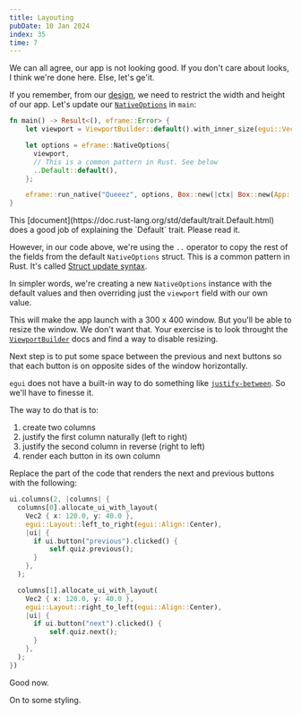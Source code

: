 ```yaml
---
title: Layouting
pubDate: 10 Jan 2024
index: 35
time: 7
---
```



We can all agree, our app is not looking good. If you don't care about looks, I think we're done here. Else, let's ge'it.

If you remember, from our [design](design-app), we need to restrict the width and height of our app. Let's update our [`NativeOptions`](https://docs.rs/eframe/latest/eframe/struct.NativeOptions.html) in `main`:

```rust
fn main() -> Result<(), eframe::Error> {
    let viewport = ViewportBuilder::default().with_inner_size(egui::Vec2::new(300.0, 400.0));

    let options = eframe::NativeOptions{
      viewport,
      // This is a common pattern in Rust. See below
      ..Default::default(),
    };

    eframe::run_native("Queeez", options, Box::new(|ctx| Box::new(App::new())))
}
```

<Fold title="Defaults" subtitle="The `Default` trait in Rust and how it works" client:load>
  This [document](https://doc.rust-lang.org/std/default/trait.Default.html) does a good job of explaining the `Default` trait. Please read it.

  However, in our code above, we're using the `..` operator to copy the rest of the fields from the default `NativeOptions` struct. This is a common pattern in Rust. It's called [Struct update syntax](https://doc.rust-lang.org/book/ch05-01-defining-structs.html#creating-instances-from-other-instances-with-struct-update-syntax).

  In simpler words, we're creating a new `NativeOptions` instance with the default values and then overriding just the `viewport` field with our own value.
</Fold>

This will make the app launch with a 300 x 400 window. But you'll be able to resize the window. We don't want that. Your exercise is to look throught the [`ViewportBuilder`](https://docs.rs/egui/0.25.0/egui/viewport/struct.ViewportBuilder.html) docs and find a way to disable resizing.

Next step is to put some space between the previous and next buttons so that each button is on opposite sides of the window horizontally.

<div class="bg-zinc-50 rounded-lg dark:(bg-neutral-800 bg-opacity-50) p-2">
  <SpaceBetweenPrevNext />
</div>

`egui` does not have a built-in way to do something like [`justify-between`](https://tailwindcss.com/docs/justify-content#space-between). So we'll have to finesse it.

The way to do that is to:

1. create two columns
2. justify the first column naturally (left to right)
3. justify the second column in reverse (right to left)
4. render each button in its own column

Replace the part of the code that renders the next and previous buttons with the following:

```rust
ui.columns(2, |columns| {
  columns[0].allocate_ui_with_layout(
    Vec2 { x: 120.0, y: 40.0 },
    egui::Layout::left_to_right(egui::Align::Center),
    |ui| {
      if ui.button("previous").clicked() {
          self.quiz.previous();
      }
    },
  );

  columns[1].allocate_ui_with_layout(
    Vec2 { x: 120.0, y: 40.0 },
    egui::Layout::right_to_left(egui::Align::Center),
    |ui| {
      if ui.button("next").clicked() {
          self.quiz.next();
      }
    },
  );
})
```

Good now.

On to some styling.